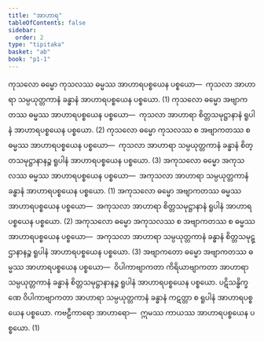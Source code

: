 ```yaml
---
title: "အာဟာရ"
tableOfContents: false
sidebar:
  order: 2
type: "tipitaka"
basket: "ab"
book: "p1-1"
---
```



<DynamicBreadcrumb />

<Division number="293" book="p1-1" e="ch" v="36" p="89">

<Paragraph number="950" book="p1-1">
ကုသလော ဓမ္မော ကုသလဿ ဓမ္မဿ အာဟာရပစ္စယေန ပစ္စယော—  ကုသလာ အာဟာရာ သမ္ပယုတ္တကာနံ ခန္ဓာနံ အာဟာရပစ္စယေန ပစ္စယော. (1)
</Paragraph>

<Paragraph number="951" book="p1-1">
ကုသလော ဓမ္မော အဗျာကတဿ ဓမ္မဿ အာဟာရပစ္စယေန ပစ္စယော—  ကုသလာ အာဟာရာ စိတ္တသမုဋ္ဌာနာနံ ရူပါနံ အာဟာရပစ္စယေန ပစ္စယော. (2)
</Paragraph>

<Paragraph number="952" book="p1-1">
ကုသလော ဓမ္မော ကုသလဿ စ အဗျာကတဿ စ ဓမ္မဿ အာဟာရပစ္စယေန ပစ္စယော—  ကုသလာ အာဟာရာ သမ္ပယုတ္တကာနံ ခန္ဓာနံ စိတ္တသမုဋ္ဌာနာနဉ္စ ရူပါနံ အာဟာရပစ္စယေန ပစ္စယော. (3)
</Paragraph>

<Paragraph number="953" book="p1-1">
အကုသလော ဓမ္မော အကုသလဿ ဓမ္မဿ အာဟာရပစ္စယေန ပစ္စယော—  အကုသလာ အာဟာရာ သမ္ပယုတ္တကာနံ ခန္ဓာနံ အာဟာရပစ္စယေန ပစ္စယော. (1)
</Paragraph>

<Paragraph number="954" book="p1-1">
အကုသလော ဓမ္မော အဗျာကတဿ ဓမ္မဿ အာဟာရပစ္စယေန ပစ္စယော—  အကုသလာ အာဟာရာ စိတ္တသမုဋ္ဌာနာနံ ရူပါနံ အာဟာရပစ္စယေန ပစ္စယော. (2)
</Paragraph>

<Paragraph number="955" book="p1-1">
အကုသလော ဓမ္မော အကုသလဿ စ အဗျာကတဿ စ ဓမ္မဿ အာဟာရပစ္စယေန ပစ္စယော—  အကုသလာ အာဟာရာ သမ္ပယုတ္တကာနံ ခန္ဓာနံ စိတ္တသမုဋ္ဌာနာနဉ္စ ရူပါနံ အာဟာရပစ္စယေန ပစ္စယော. (3)
</Paragraph>

<Paragraph number="956" book="p1-1">
အဗျာကတော ဓမ္မော အဗျာကတဿ ဓမ္မဿ အာဟာရပစ္စယေန ပစ္စယော—  ဝိပါကာဗျာကတာ ကိရိယာဗျာကတာ အာဟာရာ သမ္ပယုတ္တကာနံ ခန္ဓာနံ စိတ္တသမုဋ္ဌာနာနဉ္စ ရူပါနံ အာဟာရပစ္စယေန ပစ္စယော. ပဋိသန္ဓိက္ခဏေ ဝိပါကာဗျာကတာ အာဟာရာ သမ္ပယုတ္တကာနံ ခန္ဓာနံ ကဋတ္တာ စ ရူပါနံ အာဟာရပစ္စယေန ပစ္စယော. <Emphasis>ကဗဠီကာရော အာဟာရော</Emphasis>—  ဣမဿ ကာယဿ အာဟာရပစ္စယေန ပစ္စယော. (1)
</Paragraph>
</Division>
